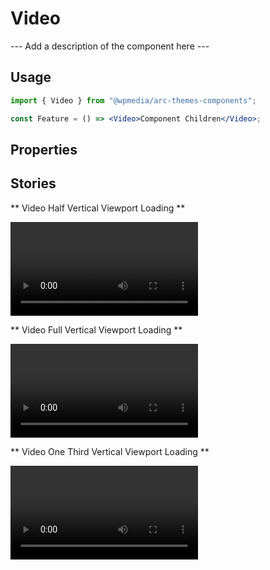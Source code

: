 

<Meta title="Components/Video" component={Video} />

# Video

--- Add a description of the component here ---

## Usage

```jsx
import { Video } from "@wpmedia/arc-themes-components";

const Feature = () => <Video>Component Children</Video>;
```

## Properties

<ArgsTable of={Video} />

## Stories

** Video Half Vertical Viewport Loading **

<Canvas>
	<Story name="Video Half Vertical Viewport Loading">
		<Video viewportPercentage={50} />
	</Story>
</Canvas>

** Video Full Vertical Viewport Loading **

<Canvas>
	<Story name="Video Full Vertical Viewport Loading">
		<Video viewportPercentage={100} />
	</Story>
</Canvas>

** Video One Third Vertical Viewport Loading **

<Canvas>
	<Story name="Video One Third Vertical Viewport Loading">
		<Video viewportPercentage={33.33} />
	</Story>
</Canvas>
